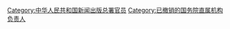 [[Category:中华人民共和国新闻出版总署官员|Category:中华人民共和国新闻出版总署官员]]
[[Category:已撤销的国务院直属机构负责人|Category:已撤销的国务院直属机构负责人]]